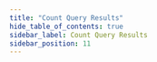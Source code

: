```yaml
---
title: "Count Query Results"
hide_table_of_contents: true
sidebar_label: Count Query Results
sidebar_position: 11
---
```





<LanguageSwitcher supportedLanguages={supportedLanguages} />

<LanguageContent language="csharp">
   <HowToCountQueryResultsCsharp />
</LanguageContent>

<LanguageContent language="python">
   <HowToCountQueryResultsPython />
</LanguageContent>

<LanguageContent language="php">
   <HowToCountQueryResultsPhp />
</LanguageContent>

<LanguageContent language="nodejs">
   <HowToCountQueryResultsNodejs />
</LanguageContent>


<!---
### Client API
- [Query overview](../../../client-api/session/querying/how-to-query)
- [What is a Document Query](../../../client-api/session/querying/document-query/what-is-document-query)
- [Filter by Field Presence](../../../client-api/session/querying/how-to-filter-by-field)
- [Get Query Statistics](../../../client-api/session/querying/how-to-get-query-statistics)

### Querying
- [Filtering](../../../indexes/querying/filtering)
- [RQL - Raven Query Language](../../../client-api/session/querying/what-is-rql)


-->